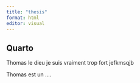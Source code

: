 ```yaml
---
title: "thesis"
format: html
editor: visual
---
```


## Quarto

Thomas le dieu je suis vraiment trop fort jefkmsqjb

Thomas est un ....
